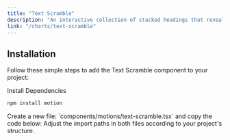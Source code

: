 ```yaml
---
title: "Text Scramble"
description: "An interactive collection of stacked headings that reveal individual content sections with a click."
link: "/charts/text-scramble"
---
```


<ComponentPreview name="text-scramble-demo" />

## Installation

Follow these simple steps to add the Text Scramble component to your project:

<Steps>

<Step>
Install Dependencies
</Step>

```bash
npm install motion
```

<Step>
    Create a new file: `components/motions/text-scramble.tsx` and copy the code below:
</Step>

<CollapsibleSource name="text-scramble" />

<Step>
    Adjust the import paths in both files according to your project's structure.
</Step>

</Steps>
